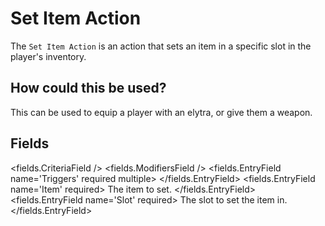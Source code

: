 
# Set Item Action 

The `Set Item Action` is an action that sets an item in a specific slot in the player's inventory.

## How could this be used?

This can be used to equip a player with an elytra, or give them a weapon.


## Fields

<fields.CriteriaField />
<fields.ModifiersField />
<fields.EntryField name='Triggers' required multiple>
</fields.EntryField>
<fields.EntryField name='Item' required>
     The item to set.
</fields.EntryField>
<fields.EntryField name='Slot' required>
     The slot to set the item in.
</fields.EntryField>
